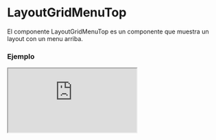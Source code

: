 
# LayoutGridMenuTop

El componente LayoutGridMenuTop es un componente que muestra un layout con un menu arriba.

### Ejemplo

<Iframe src="https://fenextjs-component-storybook.vercel.app/iframe.html?args=&id=layout-layoutgridmenutop--index&viewMode=story" />

### Importacion

Para importar el componente LayoutGridMenuTop, se puede hacer desde fenextjs o fenextjs-component

```tsx copy
import {
  LayoutGridMenuTop,
  LayoutGridMenuTopProps,
} from "fenextjs/cjs/component/Layout/Grid/GridMenuTop";
```

o

```tsx copy
import {
  LayoutGridMenuTop,
  LayoutGridMenuTopProps,
} from "fenextjs-component/cjs/Layout/Grid/GridMenuTop";
```

### Parametros

| Parametro       |    Tipo     | Requerido | Default | Descripcion                                              |
| --------------- | :---------: | :-------: | :-----: | :------------------------------------------------------- |
| loader          |  `boolean`  |    No     |         | Indica si la página está actualmente en estado de carga. |
| menuTop         | `ReactNode` |    No     |         | Menú superior del diseño.                                |
| usePageProgress |  `boolean`  |    No     |         | Utilizar barra de progreso de página.                    |

### Storybook

Para ver el storybook del componente lo puede hacer con este [link](https://fenextjs-component-storybook.vercel.app/?path=/story/layout-layoutgridmenutop--index)

### Usos

- Uso básico del componente LayoutGridMenuTop

```tsx copy
<LayoutGridMenuTop
  menuTop={
    <>
      <h3>It is Menu Top</h3>
    </>
  }
>
  <>
    <h1>It is Body</h1>
    <p>
      Lorem ipsum dolor, sit amet consectetur adipisicing elit. Aperiam
      laboriosam qui expedita nostrum facere consequuntur labore blanditiis
      perspiciatis ducimus est, iure dolorem nesciunt numquam modi hic, sit
      repellat at iste?
    </p>
  </>
</LayoutGridMenuTop>
```
